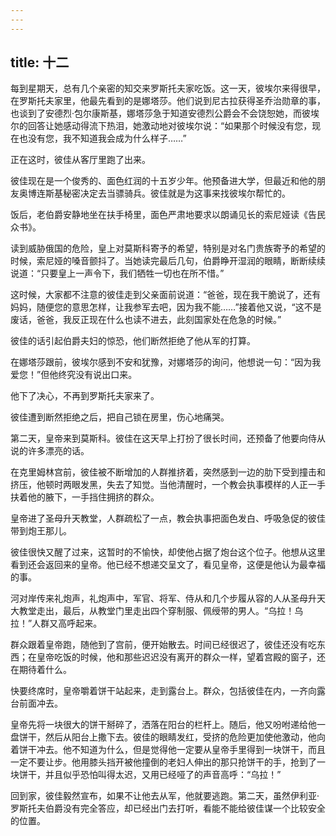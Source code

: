 ```yaml
---
---
---
```

title: 十二
---



每到星期天，总有几个亲密的知交来罗斯托夫家吃饭。这一天，彼埃尔来得很早，在罗斯托夫家里，他最先看到的是娜塔莎。他们说到尼古拉获得圣乔治勋章的事，也谈到了安德烈·包尔康斯基，娜塔莎急于知道安德烈公爵会不会饶恕她，而彼埃尔的回答让她感动得流下热泪，她激动地对彼埃尔说：“如果那个时候没有您，现在也没有您，我不知道我会成为什么样子……”

正在这时，彼佳从客厅里跑了出来。

彼佳现在是一个俊秀的、面色红润的十五岁少年。他预备进大学，但最近和他的朋友奥博连斯基秘密决定去当骠骑兵。彼佳就是为这事来找彼埃尔帮忙的。

饭后，老伯爵安静地坐在扶手椅里，面色严肃地要求以朗诵见长的索尼娅读《告民众书》。

读到威胁俄国的危险，皇上对莫斯科寄予的希望，特别是对名门贵族寄予的希望的时候，索尼娅的嗓音颤抖了。当她读完最后几句，伯爵睁开湿润的眼睛，断断续续说道：“只要皇上一声令下，我们牺牲一切也在所不惜。”

这时候，大家都不注意的彼佳走到父亲面前说道：“爸爸，现在我干脆说了，还有妈妈，随便您的意思怎样，让我参军去吧，因为我不能……”接着他又说，“这不是废话，爸爸，我反正现在什么也读不进去，此刻国家处在危急的时候。”

彼佳的话引起伯爵夫妇的惊恐，他们断然拒绝了他从军的打算。

在娜塔莎跟前，彼埃尔感到不安和犹豫，对娜塔莎的询问，他想说一句：“因为我爱您！”但他终究没有说出口来。

他下了决心，不再到罗斯托夫家来了。

彼佳遭到断然拒绝之后，把自己锁在房里，伤心地痛哭。

第二天，皇帝来到莫斯科。彼佳在这天早上打扮了很长时间，还预备了他要向侍从说的许多漂亮的话。

在克里姆林宫前，彼佳被不断增加的人群推挤着，突然感到一边的肋下受到撞击和挤压，他顿时两眼发黑，失去了知觉。当他清醒时，一个教会执事模样的人正一手扶着他的腋下，一手挡住拥挤的群众。

皇帝进了圣母升天教堂，人群疏松了一点，教会执事把面色发白、呼吸急促的彼佳带到炮王那儿。

彼佳很快又醒了过来，这暂时的不愉快，却使他占据了炮台这个位子。他想从这里看到还会返回来的皇帝。他已经不想递交呈文了，看见皇帝，这便是他认为最幸福的事。

河对岸传来礼炮声，礼炮声中，军官、将军、侍从和几个步履从容的人从圣母升天大教堂走出，最后，从教堂门里走出四个穿制服、佩绶带的男人。“乌拉！乌拉！”人群又高呼起来。

群众跟着皇帝跑，随他到了宫前，便开始散去。时间已经很迟了，彼佳还没有吃东西；在皇帝吃饭的时候，他和那些迟迟没有离开的群众一样，望着宫殿的窗子，还在期待着什么。

快要终席时，皇帝嚼着饼干站起来，走到露台上。群众，包括彼佳在内，一齐向露台前面冲去。

皇帝先将一块很大的饼干掰碎了，洒落在阳台的栏杆上。随后，他又吩咐递给他一盘饼干，然后从阳台上撒下去。彼佳的眼睛发红，受挤的危险更加使他激动，他向着饼干冲去。他不知道为什么，但是觉得他一定要从皇帝手里得到一块饼干，而且一定不要让步。他用膝头挡开被他撞倒的老妇人伸出的那只抢饼干的手，抢到了一块饼干，并且似乎恐怕叫得太迟，又用已经哑了的声音高呼：“乌拉！”

回到家，彼佳毅然宣布，如果不让他去从军，他就要逃跑。第二天，虽然伊利亚·罗斯托夫伯爵没有完全答应，却已经出门去打听，看能不能给彼佳谋一个比较安全的位置。